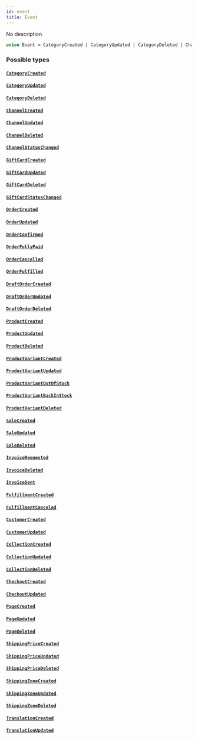 ```yaml
---
id: event
title: Event
---
```



No description

```graphql
union Event = CategoryCreated | CategoryUpdated | CategoryDeleted | ChannelCreated | ChannelUpdated | ChannelDeleted | ChannelStatusChanged | GiftCardCreated | GiftCardUpdated | GiftCardDeleted | GiftCardStatusChanged | OrderCreated | OrderUpdated | OrderConfirmed | OrderFullyPaid | OrderCancelled | OrderFulfilled | DraftOrderCreated | DraftOrderUpdated | DraftOrderDeleted | ProductCreated | ProductUpdated | ProductDeleted | ProductVariantCreated | ProductVariantUpdated | ProductVariantOutOfStock | ProductVariantBackInStock | ProductVariantDeleted | SaleCreated | SaleUpdated | SaleDeleted | InvoiceRequested | InvoiceDeleted | InvoiceSent | FulfillmentCreated | FulfillmentCanceled | CustomerCreated | CustomerUpdated | CollectionCreated | CollectionUpdated | CollectionDeleted | CheckoutCreated | CheckoutUpdated | PageCreated | PageUpdated | PageDeleted | ShippingPriceCreated | ShippingPriceUpdated | ShippingPriceDeleted | ShippingZoneCreated | ShippingZoneUpdated | ShippingZoneDeleted | TranslationCreated | TranslationUpdated
```


### Possible types

#### [`CategoryCreated`](../../../developer/api-reference/objects/category-created) 




#### [`CategoryUpdated`](../../../developer/api-reference/objects/category-updated) 




#### [`CategoryDeleted`](../../../developer/api-reference/objects/category-deleted) 




#### [`ChannelCreated`](../../../developer/api-reference/objects/channel-created) 




#### [`ChannelUpdated`](../../../developer/api-reference/objects/channel-updated) 




#### [`ChannelDeleted`](../../../developer/api-reference/objects/channel-deleted) 




#### [`ChannelStatusChanged`](../../../developer/api-reference/objects/channel-status-changed) 




#### [`GiftCardCreated`](../../../developer/api-reference/objects/gift-card-created) 




#### [`GiftCardUpdated`](../../../developer/api-reference/objects/gift-card-updated) 




#### [`GiftCardDeleted`](../../../developer/api-reference/objects/gift-card-deleted) 




#### [`GiftCardStatusChanged`](../../../developer/api-reference/objects/gift-card-status-changed) 




#### [`OrderCreated`](../../../developer/api-reference/objects/order-created) 




#### [`OrderUpdated`](../../../developer/api-reference/objects/order-updated) 




#### [`OrderConfirmed`](../../../developer/api-reference/objects/order-confirmed) 




#### [`OrderFullyPaid`](../../../developer/api-reference/objects/order-fully-paid) 




#### [`OrderCancelled`](../../../developer/api-reference/objects/order-cancelled) 




#### [`OrderFulfilled`](../../../developer/api-reference/objects/order-fulfilled) 




#### [`DraftOrderCreated`](../../../developer/api-reference/objects/draft-order-created) 




#### [`DraftOrderUpdated`](../../../developer/api-reference/objects/draft-order-updated) 




#### [`DraftOrderDeleted`](../../../developer/api-reference/objects/draft-order-deleted) 




#### [`ProductCreated`](../../../developer/api-reference/objects/product-created) 




#### [`ProductUpdated`](../../../developer/api-reference/objects/product-updated) 




#### [`ProductDeleted`](../../../developer/api-reference/objects/product-deleted) 




#### [`ProductVariantCreated`](../../../developer/api-reference/objects/product-variant-created) 




#### [`ProductVariantUpdated`](../../../developer/api-reference/objects/product-variant-updated) 




#### [`ProductVariantOutOfStock`](../../../developer/api-reference/objects/product-variant-out-of-stock) 




#### [`ProductVariantBackInStock`](../../../developer/api-reference/objects/product-variant-back-in-stock) 




#### [`ProductVariantDeleted`](../../../developer/api-reference/objects/product-variant-deleted) 




#### [`SaleCreated`](../../../developer/api-reference/objects/sale-created) 




#### [`SaleUpdated`](../../../developer/api-reference/objects/sale-updated) 




#### [`SaleDeleted`](../../../developer/api-reference/objects/sale-deleted) 




#### [`InvoiceRequested`](../../../developer/api-reference/objects/invoice-requested) 




#### [`InvoiceDeleted`](../../../developer/api-reference/objects/invoice-deleted) 




#### [`InvoiceSent`](../../../developer/api-reference/objects/invoice-sent) 




#### [`FulfillmentCreated`](../../../developer/api-reference/objects/fulfillment-created) 




#### [`FulfillmentCanceled`](../../../developer/api-reference/objects/fulfillment-canceled) 




#### [`CustomerCreated`](../../../developer/api-reference/objects/customer-created) 




#### [`CustomerUpdated`](../../../developer/api-reference/objects/customer-updated) 




#### [`CollectionCreated`](../../../developer/api-reference/objects/collection-created) 




#### [`CollectionUpdated`](../../../developer/api-reference/objects/collection-updated) 




#### [`CollectionDeleted`](../../../developer/api-reference/objects/collection-deleted) 




#### [`CheckoutCreated`](../../../developer/api-reference/objects/checkout-created) 




#### [`CheckoutUpdated`](../../../developer/api-reference/objects/checkout-updated) 




#### [`PageCreated`](../../../developer/api-reference/objects/page-created) 




#### [`PageUpdated`](../../../developer/api-reference/objects/page-updated) 




#### [`PageDeleted`](../../../developer/api-reference/objects/page-deleted) 




#### [`ShippingPriceCreated`](../../../developer/api-reference/objects/shipping-price-created) 




#### [`ShippingPriceUpdated`](../../../developer/api-reference/objects/shipping-price-updated) 




#### [`ShippingPriceDeleted`](../../../developer/api-reference/objects/shipping-price-deleted) 




#### [`ShippingZoneCreated`](../../../developer/api-reference/objects/shipping-zone-created) 




#### [`ShippingZoneUpdated`](../../../developer/api-reference/objects/shipping-zone-updated) 




#### [`ShippingZoneDeleted`](../../../developer/api-reference/objects/shipping-zone-deleted) 




#### [`TranslationCreated`](../../../developer/api-reference/objects/translation-created) 




#### [`TranslationUpdated`](../../../developer/api-reference/objects/translation-updated) 






